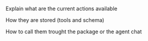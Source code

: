 Explain what are the current actions available

How they are stored (tools and schema)

How to call them trought the package or the agent chat
